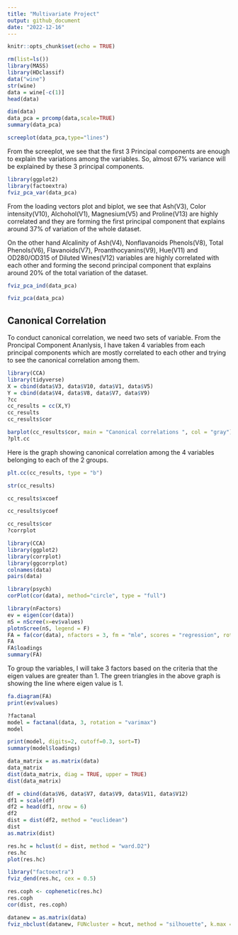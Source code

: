 ```yaml
---
title: "Multivariate Project"
output: github_document
date: "2022-12-16"
---
```


```r
knitr::opts_chunk$set(echo = TRUE)
```

```r
rm(list=ls())
library(MASS)
library(HDclassif)
data("wine")
str(wine)
data = wine[-c(1)]
head(data)
```

```r
dim(data)
data_pca = prcomp(data,scale=TRUE)
summary(data_pca)
```


```r
screeplot(data_pca,type="lines")
```


From the screeplot, we see that the first 3 Principal components are enough to explain the variations among the variables. So, almost 67% variance will be explained by these 3 principal components. 


```r
library(ggplot2)
library(factoextra)
fviz_pca_var(data_pca)
```

From the loading vectors plot and biplot, we see that Ash(V3), Color intensity(V10), Alchohol(V1), Magnesium(V5) and Proline(V13) are highly correlated and they are forming the first principal component that explains around 37% of variation of the whole dataset. 

On the other hand Alcalinity of Ash(V4), Nonflavanoids Phenols(V8), Total Phenols(V6), Flavanoids(V7), Proanthocyanins(V9), Hue(V11) and OD280/OD315 of Diluted Wines(V12) variables are highly correlated with each other and forming the second principal component that explains around 20% of the total variation of the dataset. 


```r
fviz_pca_ind(data_pca)
```

```r
fviz_pca(data_pca)
```

## Canonical Correlation 

To conduct canonical correlation, we need two sets of variable. From the Proncipal Component Ananlysis, I have taken 4 variables from each principal components which are mostly correlated to each other and trying to see the canonical correlation among them. 

```r
library(CCA)
library(tidyverse)
X = cbind(data$V3, data$V10, data$V1, data$V5)
Y = cbind(data$V4, data$V8, data$V7, data$V9)
?cc
cc_results = cc(X,Y)
cc_results
cc_results$cor
```

```r
barplot(cc_results$cor, main = "Canonical correlations ", col = "gray")
?plt.cc
```


Here is the graph showing canonical correlation among the 4 variables belonging to each of the 2 groups.  


```r
plt.cc(cc_results, type = "b")
```


```r
str(cc_results)
```

```r
cc_results$xcoef
```

```r
cc_results$ycoef
```

```r
cc_results$cor
?corrplot
```

```r
library(CCA)
library(ggplot2)
library(corrplot)
library(ggcorrplot)
colnames(data)
pairs(data)
```


```r
library(psych)
corPlot(cor(data), method="circle", type = "full")
```

```r
library(nFactors)
ev = eigen(cor(data))
nS = nScree(x=ev$values)
plotnScree(nS, legend = F)
FA = fa(cor(data), nfactors = 3, fm = "mle", scores = "regression", rotate = "oblimin")
FA
FA$loadings
summary(FA)
```


To group the variables, I will take 3 factors based on the criteria that the eigen values are greater than 1. The green triangles in the above graph is showing the line where eigen value is 1. 


```r
fa.diagram(FA)
print(ev$values)
```


```r
?factanal
model = factanal(data, 3, rotation = "varimax")
model
```


```r
print(model, digits=2, cutoff=0.3, sort=T)
summary(model$loadings)
```


```r
data_matrix = as.matrix(data)
data_matrix
dist(data_matrix, diag = TRUE, upper = TRUE)
dist(data_matrix)
```

```r
df = cbind(data$V6, data$V7, data$V9, data$V11, data$V12)
df1 = scale(df)
df2 = head(df1, nrow = 6)
df2
dist = dist(df2, method = "euclidean")
dist
as.matrix(dist)
```

```r
res.hc = hclust(d = dist, method = "ward.D2")
res.hc
plot(res.hc)
```

```r
library("factoextra")
fviz_dend(res.hc, cex = 0.5)
```

```r
res.coph <- cophenetic(res.hc)
res.coph
cor(dist, res.coph)
```

```r
datanew = as.matrix(data)
fviz_nbclust(datanew, FUNcluster = hcut, method = "silhouette", k.max = 10)
```

















































